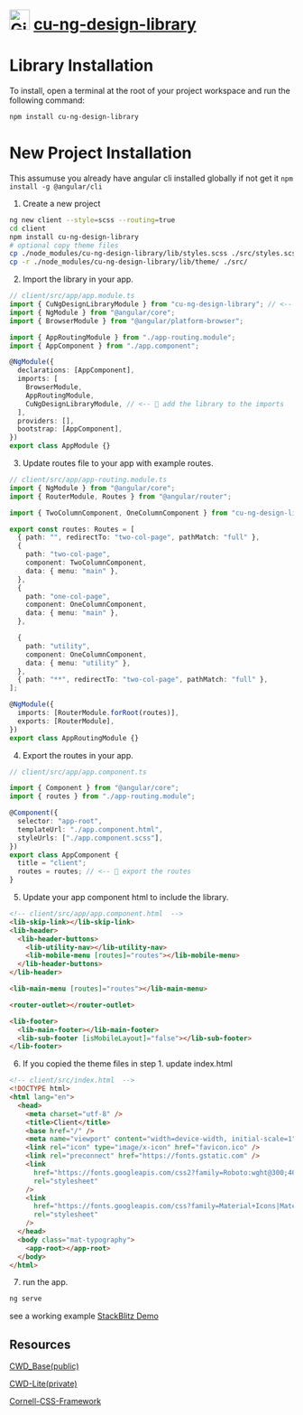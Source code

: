 
<Meta title="CU-NG-Design-Library/Installation" />

# <img src="https://github.githubassets.com/images/modules/logos_page/GitHub-Mark.png" height="36px" alt="GitHub"/> [cu-ng-design-library](https://github.com/philwilliammee/cu-ng-design-library)

# Library Installation

To install, open a terminal at the root of your project workspace and run the following command:

```bash
npm install cu-ng-design-library
```

# New Project Installation

This assumuse you already have angular cli installed globally if not get it `npm install -g @angular/cli`

1. Create a new project

```bash
ng new client --style=scss --routing=true
cd client
npm install cu-ng-design-library
# optional copy theme files
cp ./node_modules/cu-ng-design-library/lib/styles.scss ./src/styles.scss
cp -r ./node_modules/cu-ng-design-library/lib/theme/ ./src/
```

2. Import the library in your app.

```typescript
// client/src/app/app.module.ts
import { CuNgDesignLibraryModule } from "cu-ng-design-library"; // <-- 👀 import the library
import { NgModule } from "@angular/core";
import { BrowserModule } from "@angular/platform-browser";

import { AppRoutingModule } from "./app-routing.module";
import { AppComponent } from "./app.component";

@NgModule({
  declarations: [AppComponent],
  imports: [
    BrowserModule,
    AppRoutingModule,
    CuNgDesignLibraryModule, // <-- 👀 add the library to the imports
  ],
  providers: [],
  bootstrap: [AppComponent],
})
export class AppModule {}
```

3. Update routes file to your app with example routes.

```typescript
// client/src/app/app-routing.module.ts
import { NgModule } from "@angular/core";
import { RouterModule, Routes } from "@angular/router";

import { TwoColumnComponent, OneColumnComponent } from "cu-ng-design-library"; // <-- 👀 import the example components

export const routes: Routes = [
  { path: "", redirectTo: "two-col-page", pathMatch: "full" },
  {
    path: "two-col-page",
    component: TwoColumnComponent,
    data: { menu: "main" },
  },
  {
    path: "one-col-page",
    component: OneColumnComponent,
    data: { menu: "main" },
  },

  {
    path: "utility",
    component: OneColumnComponent,
    data: { menu: "utility" },
  },
  { path: "**", redirectTo: "two-col-page", pathMatch: "full" },
];

@NgModule({
  imports: [RouterModule.forRoot(routes)],
  exports: [RouterModule],
})
export class AppRoutingModule {}
```

4. Export the routes in your app.

```typescript
// client/src/app/app.component.ts

import { Component } from "@angular/core";
import { routes } from "./app-routing.module";

@Component({
  selector: "app-root",
  templateUrl: "./app.component.html",
  styleUrls: ["./app.component.scss"],
})
export class AppComponent {
  title = "client";
  routes = routes; // <-- 👀 export the routes
}
```

5. Update your app component html to include the library.

```html
<!-- client/src/app/app.component.html  -->
<lib-skip-link></lib-skip-link>
<lib-header>
  <lib-header-buttons>
    <lib-utility-nav></lib-utility-nav>
    <lib-mobile-menu [routes]="routes"></lib-mobile-menu>
  </lib-header-buttons>
</lib-header>

<lib-main-menu [routes]="routes"></lib-main-menu>

<router-outlet></router-outlet>

<lib-footer>
  <lib-main-footer></lib-main-footer>
  <lib-sub-footer [isMobileLayout]="false"></lib-sub-footer>
</lib-footer>
```

6. If you copied the theme files in step 1. update index.html

```html
<!-- client/src/index.html  -->
<!DOCTYPE html>
<html lang="en">
  <head>
    <meta charset="utf-8" />
    <title>Client</title>
    <base href="/" />
    <meta name="viewport" content="width=device-width, initial-scale=1" />
    <link rel="icon" type="image/x-icon" href="favicon.ico" />
    <link rel="preconnect" href="https://fonts.gstatic.com" />
    <link
      href="https://fonts.googleapis.com/css2?family=Roboto:wght@300;400;500&display=swap"
      rel="stylesheet"
    />
    <link
      href="https://fonts.googleapis.com/css?family=Material+Icons|Material+Icons+Outlined|Material+Icons+Two+Tone|Material+Icons+Round|Material+Icons+Sharp"
      rel="stylesheet"
    />
  </head>
  <body class="mat-typography">
    <app-root></app-root>
  </body>
</html>
```

7. run the app.

```bash
ng serve
```

see a working example [StackBlitz Demo](https://stackblitz.com/edit/angular-ivy-j8ckge?devToolsHeight=33&file=src/app/app.component.ts)

## Resources

[CWD_Base(public)](https://github.com/CU-CommunityApps/cwd_base)

[CWD-Lite(private)](https://github.com/CU-CommunityApps/cwd_framework_lite)

[Cornell-CSS-Framework](https://iws-preview.hosting.cornell.edu/ama39/cssf/index.html)
